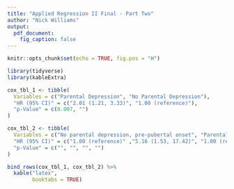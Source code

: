 ```yaml
---
title: "Applied Regression II Final - Part Two"
author: "Nick Williams"
output: 
  pdf_document:
    fig_caption: false
---
```


```r
knitr::opts_chunk$set(echo = TRUE, fig.pos = "H")

library(tidyverse)
library(kableExtra)
```


```r

cox_tbl_1 <- tibble(
  Variables = c("Parental Depression", "No Parental Depression"), 
  "HR (95% CI)" = c("2.01 (1.21, 3.33)", "1.00 (reference)"), 
  "p-Value" = c(0.007, "")
)

cox_tbl_2 <- tibble(
  Variables = c("No parental depression, pre-pubertal onset", "Parental depression, pre-pubertal onset", "No parental depression, not pre-pubertal onset", "Parental depression, not pre-pubertal onset"), 
  "HR (95% CI)" = c("1.00 (reference)" ,"5.16 (1.53, 17.42)", "1.00 (reference)", "1.32 (0.73, 2.38)"), 
  "p-Value" = c("", "", "", "")
)

bind_rows(cox_tbl_1, cox_tbl_2) %>%
  kable("latex", 
        booktabs = TRUE)

```

